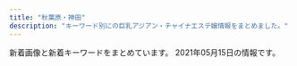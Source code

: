 ```yaml
---
title: "秋葉原・神田"
description: "キーワード別にの巨乳アジアン・チャイナエステ嬢情報をまとめました。"
---
```


新着画像と新着キーワードをまとめています。
2021年05月15日の情報です。

<DmmAffiliateIns />
<KeywordTable
  shops={
    [
    {
        "keywords": {
            "C": 7,
            "D": 22,
            "E": 7
        },
        "name": "\u6c34\u306e\u604b",
        "url": "https://mizuno-koi.com/",
        "station": "JR\u795e\u7530\u99c5\u5357\u53e3",
        "img_links": [
            "https://mizuno-koi.com/wp-content/themes/este/img/call.png",
            "https://mizuno-koi.com/wp-content/themes/este/img/top-img03.png",
            "https://mizuno-koi.com/wp-content/themes/este/img/4.jpg",
            "https://mizuno-koi.com/wp-content/themes/este/img/top-img01a.png",
            "https://mizuno-koi.com/wp-content/themes/este/img/top-img02e.png",
            "https://mizuno-koi.com/wp-content/uploads/2021/03/2111mizunoko.jpg",
            "https://mizuno-koi.com/wp-content/uploads/2019/12/121mizunoko.jpg",
            "https://mizuno-koi.com/wp-content/uploads/2019/06/WechatIMG506.jpeg",
            "https://mizuno-koi.com/wp-content/themes/este/img/1.jpg",
            "https://mizuno-koi.com/wp-content/uploads/2019/12/21mizunoko.jpg",
            "https://mizuno-koi.com/wp-content/uploads/2021/03/9876543mizunoko.jpg",
            "https://mizuno-koi.com/wp-content/themes/este/img/2.jpg",
            "https://mizuno-koi.com/wp-content/themes/este/img/tel_header.png",
            "https://mizuno-koi.com/wp-content/themes/este/img/tel_footer.png",
            "https://mizuno-koi.com/wp-content/uploads/2020/01/211mizunoko.jpg",
            "https://mizuno-koi.com/wp-content/uploads/2021/05/45678976mizunoko.jpg",
            "https://mizuno-koi.com/wp-content/uploads/2019/12/345678976mizunoko.jpg",
            "https://mizuno-koi.com/wp-content/themes/este/img/top-img01.png",
            "https://mizuno-koi.com/wp-content/uploads/2021/05/8761iyashinoizumi.jpg",
            "https://mizuno-koi.com/wp-content/themes/este/img/top-img04.png",
            "https://mizuno-koi.com/wp-content/themes/este/img/3.jpg",
            "https://mizuno-koi.com/wp-content/uploads/2019/04/4567mizunoko.jpg",
            "https://mizuno-koi.com/wp-content/themes/este/img/top-img01b.png",
            "https://mizuno-koi.com/wp-content/uploads/2021/03/32121mizunoko.jpg",
            "https://mizuno-koi.com/wp-content/uploads/2021/03/WechatIMG485.jpeg",
            "https://mizuno-koi.com/wp-content/uploads/2019/12/21897mizunoko.jpg"
        ]
    },
    {
        "station": "\u6d45\u8349\u6a4b\u99c5",
        "img_links": [
            "http://yume-massage.info/img/st5.jpg",
            "http://yume-massage.info/sp/img/s9.jpg",
            "http://yume-massage.info/img/sta10.jpg",
            "http://yume-massage.info/img/sta8.jpg",
            "http://yume-massage.info/img/st06.jpg",
            "http://yume-massage.info/sp/img/t-s.jpg",
            "http://yume-massage.info/sp/img/s4.jpg",
            "http://yume-massage.info/img/st8.jpg",
            "http://yume-massage.info/sp/img/botton.jpg",
            "http://yume-massage.info/sp/img/time.jpg",
            "http://yume-massage.info/img/s1.jpg",
            "http://yume-massage.info/img/head2.jpg",
            "http://yume-massage.info/sp/img/pc.jpg",
            "http://yume-massage.info/sp/img/cam.jpg",
            "http://yume-massage.info/img/sta7.jpg",
            "http://yume-massage.info/img/st1.jpg",
            "http://yume-massage.info/sp/img/tit.jpg",
            "http://yume-massage.info/img/st4.jpg",
            "http://yume-massage.info/sp/img/p-9.jpg",
            "http://yume-massage.info/sp/img/p-10.jpg",
            "http://yume-massage.info/sp/img/t-r.jpg",
            "http://yume-massage.info/sp/img/s1.jpg",
            "http://yume-massage.info/sp/img/s6.jpg",
            "http://yume-massage.info/sp/img/s7.jpg",
            "http://yume-massage.info/img/s8.jpg",
            "http://yume-massage.info/sp/img/kan.jpg",
            "http://yume-massage.info/img/st3.jpg",
            "http://yume-massage.info/sp/img/s8.jpg",
            "http://yume-massage.info/img/s4.jpg",
            "http://yume-massage.info/sp/img/info.jpg",
            "http://yume-massage.info/sp/img/t-t.jpg",
            "http://yume-massage.info/img/xmas.png",
            "http://yume-massage.info/img/st7.jpg",
            "http://yume-massage.info/sp/img/s10.jpg",
            "http://yume-massage.info/sp/img/t-o.jpg",
            "http://yume-massage.info/img/botton.jpg",
            "http://yume-massage.info/img/s10.jpg",
            "http://yume-massage.info/img/s9.jpg",
            "http://yume-massage.info/img/st10.jpg",
            "http://yume-massage.info/img/head.jpg",
            "http://yume-massage.info/sp/img/sys.jpg",
            "http://yume-massage.info/sp/img/add.jpg",
            "http://yume-massage.info/sp/img/t-a.jpg",
            "http://yume-massage.info/img/sta4.jpg",
            "http://yume-massage.info/img/sta9.jpg",
            "http://yume-massage.info/img/st6.jpg",
            "http://yume-massage.info/img/mo.png",
            "http://yume-massage.info/img/r9.jpg",
            "http://yume-massage.info/img/nos.jpg",
            "http://yume-massage.info/sp/img/add2.jpg",
            "http://yume-massage.info/sp/img/tel.jpg",
            "http://yume-massage.info/img/s6.jpg",
            "http://yume-massage.info/img/sta6.jpg",
            "http://yume-massage.info/img/st2.jpg",
            "http://yume-massage.info/img/kan.jpg",
            "http://yume-massage.info/img/sta1.jpg",
            "http://yume-massage.info/sp/img/pic.jpg",
            "http://yume-massage.info/img/st9.jpg",
            "http://yume-massage.info/img/s7.jpg",
            "http://yume-massage.info/sp/img/p-6.jpg"
        ],
        "keywords": {
            "E": 7,
            "84": 3,
            "C": 20,
            "D": 7,
            "86": 3,
            "88": 3,
            "85": 2,
            "87": 6
        },
        "name": "\u5922",
        "url": "http://yume-massage.info/"
    },
    {
        "station": "JR\u79cb\u8449\u539f\u99c5\u662d\u548c\u901a\u308a\u53e3",
        "url": "http://www.rave.masg.info/",
        "img_links": [
            "http://www.rave.masg.info/images/s3.jpg",
            "http://www.rave.masg.info/files/008.jpg",
            "http://www.rave.masg.info/files/018-03.jpg",
            "http://www.rave.masg.info/files/014-02.jpg",
            "http://www.rave.masg.info/files/009-02.jpg",
            "http://www.rave.masg.info/images/maga.jpg",
            "http://www.rave.masg.info/files/009.jpg",
            "http://www.rave.masg.info/images/shop/shop03.jpg",
            "http://www.rave.masg.info/files/003-03.jpg",
            "http://www.rave.masg.info/files/002-02.jpg",
            "http://www.rave.masg.info/files/008-02.jpg",
            "http://www.rave.masg.info/files/009-03.jpg",
            "http://www.rave.masg.info/files/018.jpg",
            "http://www.rave.masg.info/images/s5.jpg",
            "http://www.rave.masg.info/files/015-03.jpg",
            "http://www.rave.masg.info/files/018-02.jpg",
            "http://www.rave.masg.info/files/017.jpg",
            "http://www.rave.masg.info/files/005-03.jpg",
            "http://www.rave.masg.info/files/003.jpg",
            "http://www.rave.masg.info/files/015-02.jpg",
            "http://www.rave.masg.info/images/xian.png",
            "http://www.rave.masg.info/files/016-03.jpg",
            "http://www.rave.masg.info/files/006-03.jpg",
            "http://www.rave.masg.info/images/new3.png",
            "http://www.rave.masg.info/images/tel.png",
            "http://www.rave.masg.info/images/main_bottom.png",
            "http://www.rave.masg.info/files/002.jpg",
            "http://www.rave.masg.info/files/008-03.jpg",
            "http://www.rave.masg.info/files/005-02.jpg",
            "http://www.rave.masg.info/images/pick.png",
            "http://www.rave.masg.info/files/005.jpg",
            "http://www.rave.masg.info/images/infotiao1.jpg",
            "http://www.rave.masg.info/files/019-03.jpg",
            "http://www.rave.masg.info/files/016.jpg",
            "http://www.rave.masg.info/images/s1.jpg",
            "http://www.rave.masg.info/images/shop/shop04.jpg",
            "http://www.rave.masg.info/images/s2.jpg",
            "http://www.rave.masg.info/files/006.jpg",
            "http://www.rave.masg.info/files/016-02.jpg",
            "http://www.rave.masg.info/files/006-02.jpg",
            "http://www.rave.masg.info/files/003-02.jpg",
            "http://www.rave.masg.info/images/s4.jpg",
            "http://www.rave.masg.info/images/shop/shop02.jpg",
            "http://www.rave.masg.info/files/015.jpg",
            "http://www.rave.masg.info/images/new1.png",
            "http://www.rave.masg.info/files/017-02.jpg",
            "http://www.rave.masg.info/images/service.png",
            "http://www.rave.masg.info/files/014-03.jpg",
            "http://www.rave.masg.info/files/002-03.jpg",
            "http://www.rave.masg.info/images/zi_massage.png",
            "http://www.rave.masg.info/files/014.jpg",
            "http://www.rave.masg.info/images/main_top.png",
            "http://www.rave.masg.info/images/shop/shop01.jpg",
            "http://www.rave.masg.info/images/zi_staff.png",
            "http://www.rave.masg.info/files/019-02.jpg",
            "http://www.rave.masg.info/files/017-03.jpg",
            "http://www.rave.masg.info/files/019.jpg"
        ],
        "keywords": {
            "87": 8,
            "86": 1,
            "G": 1,
            "89": 1,
            "E": 1,
            "D": 7,
            "90": 1,
            "F": 3,
            "88": 1
        },
        "name": "RAVE \u30ec\u30a4\u30f4"
    },
    {
        "station": "JR\u795e\u7530\u99c5\u6771\u53e3",
        "keywords": {
            "84": 2,
            "89": 1,
            "C": 9,
            "86": 1,
            "88": 4,
            "87": 7,
            "85": 1
        },
        "name": "\u5143\u6c17\u30e2\u30ea\u30e2\u30ea",
        "img_links": [
            "http://genki-morix2.asia/img/st58.jpg",
            "http://genki-morix2.asia/img/st053.jpg",
            "http://genki-morix2.asia/img/st19.jpg",
            "http://genki-morix2.asia/img/sta58.jpg",
            "http://genki-morix2.asia/img/st24.jpg",
            "http://genki-morix2.asia/img/st55.jpg",
            "http://genki-morix2.asia/img/st30.jpg",
            "http://genki-morix2.asia/img/st16.jpg",
            "http://genki-morix2.asia/img/i.png",
            "http://genki-morix2.asia/img/st019.jpg",
            "http://genki-morix2.asia/img/botton.png",
            "http://genki-morix2.asia/img/sta47.jpg",
            "http://genki-morix2.asia/img/st53.jpg",
            "http://genki-morix2.asia/img/a.png",
            "http://genki-morix2.asia/img/st54.jpg",
            "http://genki-morix2.asia/img/st47.jpg",
            "http://genki-morix2.asia/img/sta54.jpg",
            "http://genki-morix2.asia/img/no-photo-newface.jpg",
            "http://genki-morix2.asia/img/st52.jpg",
            "http://genki-morix2.asia/img/Q.png"
        ],
        "url": "http://genki-morix2.asia/"
    },
    {
        "station": "JR\u795e\u7530\u99c5\u6771\u53e3",
        "name": "COCORO",
        "keywords": {
            "D": 3,
            "G": 1,
            "E": 4
        },
        "url": "http://k-cocoro.co/",
        "img_links": [
            "http://k-cocoro.co/images/003.jpg",
            "http://k-cocoro.co/images/right_bottom.png",
            "http://k-cocoro.co/images/grande.jpg",
            "http://k-cocoro.co/images/004.jpg",
            "http://k-cocoro.co/images/noimage.jpg",
            "http://k-cocoro.co/images/002.jpg",
            "http://k-cocoro.co/images/girl_01.png",
            "http://k-cocoro.co/images/news_top.jpg",
            "http://k-cocoro.co/images/pagetop.png",
            "http://k-cocoro.co/images/tite-staff.png",
            "http://k-cocoro.co/images/tite-magazine.png",
            "http://k-cocoro.co/images/gg2.jpg",
            "http://k-cocoro.co/images/momo.jpg",
            "http://k-cocoro.co/images/s2.jpg",
            "http://k-cocoro.co/images/remo.jpg",
            "http://k-cocoro.co/images/girl_03.png",
            "http://k-cocoro.co/images/ss.jpg",
            "http://k-cocoro.co/images/mail.png",
            "http://k-cocoro.co/images/girl_top.png",
            "http://k-cocoro.co/images/girlx_top.png",
            "http://k-cocoro.co/images/g2.jpg",
            "http://k-cocoro.co/images/yu.jpg",
            "http://k-cocoro.co/images/shishu_02.jpg",
            "http://k-cocoro.co/images/shishu_03.jpg",
            "http://k-cocoro.co/images/mya.jpg",
            "http://k-cocoro.co/images/shishu_01.jpg",
            "http://k-cocoro.co/images/001.jpg",
            "http://k-cocoro.co/images/nei_01.png",
            "http://k-cocoro.co/images/gg1.jpg",
            "http://k-cocoro.co/images/nei_03.png",
            "http://k-cocoro.co/images/right_top.png"
        ]
    },
    {
        "name": "Oualia\u30fb\u30af\u30aa\u30ea\u30a2",
        "url": "http://www.asakusabashi-est.xyz/",
        "keywords": {
            "84": 1
        },
        "img_links": [
            "http://www.asakusabashi-est.xyz/images/nav/lanmu-t-job.jpg",
            "http://www.asakusabashi-est.xyz/images/staff/4/2.jpg",
            "http://www.asakusabashi-est.xyz/images/staff/4/4.jpg",
            "http://www.asakusabashi-est.xyz/images/index-aridel_18.jpg",
            "http://www.asakusabashi-est.xyz/images/staff/akira.jpg",
            "http://www.asakusabashi-est.xyz/images/idnex-down/index-down-if_12.jpg",
            "http://www.asakusabashi-est.xyz/images/index-aridel_10.jpg",
            "http://www.asakusabashi-est.xyz/images/top/t2.jpg",
            "http://www.asakusabashi-est.xyz/images/index-aridel_07.jpg",
            "http://www.asakusabashi-est.xyz/images/top/t3.png",
            "http://www.asakusabashi-est.xyz/images/shop/zi3.png",
            "http://www.asakusabashi-est.xyz/images/shop/zi2.png",
            "http://www.asakusabashi-est.xyz/images/staff/2/moro/moro.jpg",
            "http://www.asakusabashi-est.xyz/images/idnex-down/index-down-if_05.jpg",
            "http://www.asakusabashi-est.xyz/images/idnex-down/index-down-if_03.jpg",
            "http://www.asakusabashi-est.xyz/images/nav/lanmu-t-st.jpg",
            "http://www.asakusabashi-est.xyz/images/index-aridel_24.jpg",
            "http://www.asakusabashi-est.xyz/images/index-aridel_20.jpg",
            "http://www.asakusabashi-est.xyz/images/idnex-down/index-down-if_07.jpg",
            "http://www.asakusabashi-est.xyz/images/shop/zi.png",
            "http://www.asakusabashi-est.xyz/images/staff/6.jpg",
            "http://www.asakusabashi-est.xyz/images/shop/zi4.png",
            "http://www.asakusabashi-est.xyz/images/index-aridel_02.jpg",
            "http://www.asakusabashi-est.xyz/images/nav/lanmu-t-sys.jpg",
            "http://www.asakusabashi-est.xyz/images/staff/4/3.jpg",
            "http://www.asakusabashi-est.xyz/images/top/t3.jpg",
            "http://www.asakusabashi-est.xyz/images/sys/lanmu-zi-s7.png"
        ],
        "station": "JR\u6d45\u8349\u6a4b\u99c5\u6771\u53e3"
    },
    {
        "url": "http://belire.este.work/",
        "keywords": {
            "98": 1,
            "\u30bb\u30af\u30b7\u30fc": 1,
            "D": 13,
            "86": 14,
            "C": 1,
            "83": 1,
            "G": 1
        },
        "img_links": [
            "http://belire.este.work/2/uploadimg/1610605742.jpg",
            "http://belire.este.work/2/uploadimg/1610605548.jpg",
            "http://belire.este.work/nav-003.png",
            "http://belire.este.work/2/uploadimg/1610605781.jpg",
            "http://belire.este.work/nav-005.png",
            "http://belire.este.work/tel.png",
            "http://belire.este.work/2/uploadimg/1610605503.jpg",
            "http://belire.este.work/nav-002.png",
            "http://belire.este.work/2/uploadimg/1610605808.jpg",
            "http://belire.este.work/2/uploadimg/1610605467.jpg",
            "http://belire.este.work/2/uploadimg/1617950122.jpg",
            "http://belire.este.work/2/uploadimg/1610605976.jpg",
            "http://belire.este.work/2/uploadimg/1610605327.jpg",
            "http://belire.este.work/2/uploadimg/1610605894.jpg",
            "http://belire.este.work/2/uploadimg/1610605644.jpg",
            "http://belire.este.work/nav-001.png",
            "http://belire.este.work/s.jpg",
            "http://belire.este.work/no.png",
            "http://belire.este.work/nav-004.png",
            "http://belire.este.work/2/uploadimg/1610605582.jpg",
            "http://belire.este.work/2/uploadimg/1610605615.jpg",
            "http://belire.este.work/2/uploadimg/1610605371.jpg",
            "http://belire.este.work/nav-006.png",
            "http://belire.este.work/2/uploadimg/1615208613.jpg",
            "http://belire.este.work/2/uploadimg/1615207989.jpeg"
        ],
        "name": "BELIRE \uff5e\u30d9\u30ea\u30fc\u30eb\uff5e",
        "station": "JR\u79cb\u8449\u539f\u99c5\u662d\u548c\u901a\u308a\u53e3"
    },
    {
        "keywords": {
            "\u5de8\u4e73": 4,
            "C": 33,
            "F": 28,
            "\u4e73": 4
        },
        "url": "https://kanda-on.work/",
        "name": "\u6e29",
        "station": "JR\u795e\u7530\u99c5\u897f\u53e3",
        "img_links": [
            "https://kanda-on.work/images/st/st_rara.jpg",
            "https://kanda-on.work/images/st/st_mika2.jpg",
            "https://kanda-on.work/images/st/st_rio.jpg",
            "https://kanda-on.work/images/st/st_kana.jpg",
            "https://kanda-on.work/images/st/st_lemon.jpg",
            "https://kanda-on.work/images/st/st_akira.jpg",
            "https://kanda-on.work/images/st/st_yuki.jpg",
            "https://kanda-on.work/images/st/st_natsuko.jpg",
            "https://kanda-on.work/images/st/st_mika.jpg",
            "https://kanda-on.work/images/st/st_ako.jpg",
            "https://kanda-on.work/images/st/st_ruka.jpg",
            "https://kanda-on.work/images/st/st_moe.jpg",
            "https://kanda-on.work/images/st/st_koko.jpg",
            "https://kanda-on.work/images/st/st_kaori.jpg",
            "https://kanda-on.work/images/top2.png",
            "https://kanda-on.work/images/st/st_arisa.jpg",
            "https://kanda-on.work/images/st/st_haruka.jpg",
            "https://kanda-on.work/images/top_campaign_bottom.jpg",
            "https://kanda-on.work/images/st/st_mina.jpg",
            "https://kanda-on.work/images/top.png",
            "https://kanda-on.work/images/st/st_yuri.jpg",
            "https://kanda-on.work/images/st/st_ruru.jpg",
            "https://kanda-on.work/images/st/st_miki.jpg",
            "https://kanda-on.work/images/st/st_yuzuki.jpg",
            "https://kanda-on.work/images/st/st_rara2.jpg",
            "https://kanda-on.work/images/top_campaign.jpg",
            "https://kanda-on.work/images/st/st_kiki.jpg",
            "https://kanda-on.work/images/st/st_yuumi.jpg"
        ]
    },
    {
        "name": "\u30e9\u30d6\u30ac\u30fc\u30c7\u30f3",
        "img_links": [
            "http://www.lovegarden-s.info/img/return.png",
            "http://www.lovegarden-s.info/img/info.png",
            "http://www.lovegarden-s.info/photo/home/4831576458331.jpg",
            "http://www.lovegarden-s.info/photo/202002/1580969705245014003.jpeg",
            "http://www.lovegarden-s.info/photo/201602/1455104915985663806.jpg",
            "http://www.lovegarden-s.info/img/re2.png",
            "http://www.lovegarden-s.info/photo/201303/13635212582036100355.jpg",
            "http://www.lovegarden-s.info/photo/home/8901454735680.jpg",
            "http://www.lovegarden-s.info/img/img2.png",
            "http://www.lovegarden-s.info/photo/home/9871580969716.jpg",
            "http://www.lovegarden-s.info/img/link.png",
            "http://www.lovegarden-s.info/photo/202001/15796781601253232552.jpg",
            "http://www.lovegarden-s.info/photo/201912/15764583101976861511.jpg",
            "http://www.lovegarden-s.info/photo/201602/14547356612012610027.jpg",
            "http://www.lovegarden-s.info/photo/home/8651455104921.jpg",
            "http://www.lovegarden-s.info/img/top.png",
            "http://www.lovegarden-s.info/img/staff.png",
            "http://www.lovegarden-s.info/photo/home/4141363521266.jpg",
            "http://www.lovegarden-s.info/img/img1.png",
            "http://www.lovegarden-s.info/photo/home/4781579678186.jpg",
            "http://www.lovegarden-s.info/photo/201504/1430403080602083079.jpg",
            "http://www.lovegarden-s.info/photo/home/9601430403087.jpg",
            "http://www.lovegarden-s.info/img/pic_info.png"
        ],
        "url": "http://www.lovegarden-s.info/",
        "keywords": {
            "85": 2,
            "D": 12,
            "88": 2,
            "86": 4,
            "87": 6
        },
        "station": "JR\u79cb\u8449\u539f\u99c5\u662d\u548c\u901a\u308a\u53e3"
    },
    {
        "station": "\u795e\u7530\u99c5\u897f\u53e3",
        "url": "http://esute-kanda.tokyo/",
        "img_links": [
            "http://esute-kanda.tokyo/images/st/st_ayaka.jpg",
            "http://esute-kanda.tokyo/images/st/st_jennie2.jpg",
            "http://esute-kanda.tokyo/images/st/st_ran.jpg",
            "http://esute-kanda.tokyo/images/st/st_mao.jpg",
            "http://esute-kanda.tokyo/images/top2.png",
            "http://esute-kanda.tokyo/images/st/st_riri.jpg",
            "http://esute-kanda.tokyo/images/st/st_nono.jpg",
            "http://esute-kanda.tokyo/images/st/st_jennie.jpg",
            "http://esute-kanda.tokyo/images/st/st_kokona.jpg",
            "http://esute-kanda.tokyo/images/st/st_mitsu.jpg",
            "http://esute-kanda.tokyo/images/st/st_rui2.jpg",
            "http://esute-kanda.tokyo/images/access/ac_photo.jpg",
            "http://esute-kanda.tokyo/images/st/st_sara.jpg",
            "http://esute-kanda.tokyo/images/top.png",
            "http://esute-kanda.tokyo/images/st/st_neko.jpg",
            "http://esute-kanda.tokyo/images/st/st_moka.jpg",
            "http://esute-kanda.tokyo/images/st/st_yuki.jpg",
            "http://esute-kanda.tokyo/images/st/st_yuuka.jpg",
            "http://esute-kanda.tokyo/images/st/st_yuyu.jpg",
            "http://esute-kanda.tokyo/images/st/st_suzu.jpg",
            "http://esute-kanda.tokyo/images/st/st_ryo.jpg",
            "http://esute-kanda.tokyo/images/st/st_mariko.jpg",
            "http://esute-kanda.tokyo/images/st/st_kanon.jpg",
            "http://esute-kanda.tokyo/images/st/st_nanami.jpg",
            "http://esute-kanda.tokyo/images/st/st_riko.jpg"
        ],
        "name": "\u8336\u8336",
        "keywords": {
            "G": 3,
            "\u5de8\u4e73": 1,
            "\u7206\u4e73": 3,
            "\u80f8": 2,
            "C": 18,
            "D": 9,
            "E": 3,
            "F": 12,
            "\u4e73": 4
        }
    },
    {
        "url": "https://yumegokochi1.com/",
        "station": "JR\u79cb\u8449\u539f\u99c5\u662d\u548c\u901a\u308a\u53e3",
        "keywords": {},
        "img_links": [
            "https://yumegokochi1.com/_src/49451706/img20200921221149975618.png",
            "https://yumegokochi1.com/_src/49451725/img20200920211111185467.png",
            "https://yumegokochi1.com/_src/49451710/gettyimages-1124713982.jpg",
            "https://yumegokochi1.com/_src/49451762/9dfc3519-db15-4421-9d5a-72bca41cf758.jpg",
            "https://yumegokochi1.com/_src/49451751/s__37707790.jpg",
            "https://yumegokochi1.com/_src/49451708/img20200921221149975618.png",
            "https://yumegokochi1.com/_src/55217507/214f3b06-7a93-4435-b67c-653f20247784.jpg",
            "https://yumegokochi1.com/_src/55217503/426fd58b-9de8-45c4-a8e1-43f1d9723af9.jpg",
            "https://yumegokochi1.com/_src/55217511/0c95e25e-714f-4694-8eef-4c2b56b7b26d.jpg",
            "https://yumegokochi1.com/_src/49451739/s__37322773.jpg",
            "https://yumegokochi1.com/_src/49801147/1.jpg",
            "https://yumegokochi1.com/_src/49451714/img20200920211111185467.png",
            "https://yumegokochi1.com/_src/49451804/9dfc3519-db15-4421-9d5a-72bca41cf758.jpg",
            "https://yumegokochi1.com/_src/49451712/gettyimages-1124713982.jpg",
            "https://yumegokochi1.com/_src/49451694/img20200920141422782540.png",
            "https://yumegokochi1.com/_src/49451704/img20200921221149975618.png",
            "https://yumegokochi1.com/_src/49451698/img20200920211111185467.png",
            "https://yumegokochi1.com/_src/53271233/hinamatsuri.png",
            "https://yumegokochi1.com/_src/55217501/6990384c-3515-4833-8cda-d2f79c2cc75a.jpg",
            "https://yumegokochi1.com/_src/49451690/tel.png",
            "https://yumegokochi1.com/_src/55217509/1195bb54-42ae-4ce1-a948-abcf52be2a7c.jpg",
            "https://yumegokochi1.com/_src/49800727/1.jpg",
            "https://yumegokochi1.com/_src/55217505/2c753258-4b4a-4436-bb01-dddebc1a6933.jpg"
        ],
        "name": "\u30d1\u30f3\u30c0\u30de\u30c3\u30b5\u30fc\u30b8"
    },
    {
        "name": "\u767e\u5408",
        "img_links": [
            "http://yuri.es-relax.info/images/info5.jpg",
            "http://yuri.es-relax.info/images/bg_header.jpg",
            "http://yuri.es-relax.info/images/yuyu1.jpg",
            "http://yuri.es-relax.info/images/nao1.jpg",
            "http://yuri.es-relax.info/images/info3.png",
            "http://yuri.es-relax.info/gals/yuki1.jpg",
            "http://yuri.es-relax.info/gals/riri1.jpg",
            "http://yuri.es-relax.info/images/sayuri1.jpg",
            "http://yuri.es-relax.info/images/hana1.jpg",
            "http://yuri.es-relax.info/images/nana1.jpg",
            "http://yuri.es-relax.info/gals/mimi1.jpg"
        ],
        "url": "http://yuri.es-relax.info/",
        "keywords": {
            "88": 2,
            "D": 12,
            "86": 14
        },
        "station": "JR\u795e\u7530\u99c5\u6771\u53e3"
    },
    {
        "keywords": {
            "91": 3,
            "C": 20,
            "87": 6,
            "H": 1,
            "D": 10,
            "88": 4,
            "F": 2,
            "85": 5,
            "E": 4,
            "86": 4
        },
        "station": "JR\u795e\u7530\u99c5\u897f\u53e3",
        "img_links": [
            "http://genkidou.work/sp/img/sch.jpg",
            "http://genkidou.work/img/fla-2.jpg",
            "http://genkidou.work/sp/img/st11.jpg",
            "http://genkidou.work/img/acc1.jpg",
            "http://genkidou.work/img/s1.jpg",
            "http://genkidou.work/sp/img/botton.jpg",
            "http://genkidou.work/sp/img/pic.jpg",
            "http://genkidou.work/sp/img/cam.jpg",
            "http://genkidou.work/sp/img/st2.jpg",
            "http://genkidou.work/img/fla-1.jpg",
            "http://genkidou.work/img/st22.jpg",
            "http://genkidou.work/img/acc6.jpg",
            "http://genkidou.work/sp/img/tit.jpg",
            "http://genkidou.work/sp/img/acc3.jpg",
            "http://genkidou.work/img/sta16.jpg",
            "http://genkidou.work/sp/img/acc5.jpg",
            "http://genkidou.work/sp/img/st25.jpg",
            "http://genkidou.work/sp/img/st6.jpg",
            "http://genkidou.work/img/mo.png",
            "http://genkidou.work/img/st011.jpg",
            "http://genkidou.work/img/fla-3.jpg",
            "http://genkidou.work/img/acc5.jpg",
            "http://genkidou.work/img/koko_468x60.png",
            "http://genkidou.work/sp/img/acc2.jpg",
            "http://genkidou.work/sp/img/st20.jpg",
            "http://genkidou.work/img/st0011.jpg",
            "http://genkidou.work/sp/img/t-r.jpg",
            "http://genkidou.work/img/sta22.jpg",
            "http://genkidou.work/sp/img/st16.jpg",
            "http://genkidou.work/img/sta10.jpg",
            "http://genkidou.work/img/sta11.jpg",
            "http://genkidou.work/sp/img/time.jpg",
            "http://genkidou.work/img/acc4.jpg",
            "http://genkidou.work/sp/img/st10.jpg",
            "http://genkidou.work/sp/img/acc4.jpg",
            "http://genkidou.work/sp/img/koko_234x60.png",
            "http://genkidou.work/sp/img/p25.jpg",
            "http://genkidou.work/img/st6.jpg",
            "http://genkidou.work/img/body2.jpg",
            "http://genkidou.work/sp/img/t-s.jpg",
            "http://genkidou.work/sp/img/acc6.jpg",
            "http://genkidou.work/sp/img/p20.jpg",
            "http://genkidou.work/img/st16.jpg",
            "http://genkidou.work/sp/img/info.jpg",
            "http://genkidou.work/img/st23.jpg",
            "http://genkidou.work/img/acc3.jpg",
            "http://genkidou.work/img/botton.jpg",
            "http://genkidou.work/sp/img/acc1.jpg",
            "http://genkidou.work/sp/img/add.jpg",
            "http://genkidou.work/sp/img/st23.jpg",
            "http://genkidou.work/img/s4.jpg",
            "http://genkidou.work/img/head.jpg",
            "http://genkidou.work/sp/img/tel.jpg",
            "http://genkidou.work/img/st20.jpg",
            "http://genkidou.work/img/s2.jpg",
            "http://genkidou.work/img/st2.jpg",
            "http://genkidou.work/sp/img/t-a.jpg",
            "http://genkidou.work/sp/img/t-t.jpg",
            "http://genkidou.work/sp/img/sys.jpg",
            "http://genkidou.work/img/sta6.jpg",
            "http://genkidou.work/img/acc2.jpg",
            "http://genkidou.work/img/sta2.jpg",
            "http://genkidou.work/img/sta20.jpg",
            "http://genkidou.work/img/fla.jpg",
            "http://genkidou.work/sp/img/st22.jpg",
            "http://genkidou.work/img/sta23.jpg",
            "http://genkidou.work/sp/img/t-o.jpg",
            "http://genkidou.work/img/s5.jpg",
            "http://genkidou.work/img/sta25.jpg",
            "http://genkidou.work/sp/img/p10.jpg",
            "http://genkidou.work/img/st010.jpg",
            "http://genkidou.work/sp/img/pc.jpg",
            "http://genkidou.work/img/st25.jpg"
        ],
        "url": "http://genkidou.work/",
        "name": "\u5143\u6c17\u5802\uff5e\u3052\u3093\u304d\u3069\u3046\uff5e"
    },
    {
        "name": "\u7652\u611b",
        "keywords": {
            "89": 1,
            "87": 3,
            "85": 24,
            "84": 6,
            "F": 1,
            "86": 5,
            "C": 29,
            "E": 3,
            "D": 26
        },
        "station": "JR\u79cb\u8449\u539f\u99c5\u662d\u548c\u901a\u308a\u53e3",
        "img_links": [
            "http://yu-ai.work/img/st16.jpg",
            "http://yu-ai.work/img/men-es-ran.jpg",
            "http://yu-ai.work/img/sc14.jpg",
            "http://yu-ai.work/img/st020.jpg",
            "http://yu-ai.work/sp/img/sta18.jpg",
            "http://yu-ai.work/img/sta17.jpg",
            "http://yu-ai.work/img/st18.jpg",
            "http://yu-ai.work/img/sc9.jpg",
            "http://yu-ai.work/sp/img/sta23.jpg",
            "http://yu-ai.work/sp/img/sta10.jpg",
            "http://yu-ai.work/img/sc10.jpg",
            "http://yu-ai.work/sp/img/acc1.jpg",
            "http://yu-ai.work/sp/img/sta17.jpg",
            "http://yu-ai.work/img/sta12.jpg",
            "http://yu-ai.work/sp/img/botton.jpg",
            "http://yu-ai.work/img/st23.jpg",
            "http://yu-ai.work/sp/img/tel.jpg",
            "http://yu-ai.work/img/st13.jpg",
            "http://yu-ai.work/sp/img/t-r.jpg",
            "http://yu-ai.work/img/st0018.jpg",
            "http://yu-ai.work/img/st10.jpg",
            "http://yu-ai.work/img/st0022.jpg",
            "http://yu-ai.work/img/acc2.jpg",
            "http://yu-ai.work/img/sc12.jpg",
            "http://yu-ai.work/img/st014.jpg",
            "http://yu-ai.work/img/sta22.jpg",
            "http://yu-ai.work/img/sta18.jpg",
            "http://yu-ai.work/sp/img/p20.jpg",
            "http://yu-ai.work/img/acc1.jpg",
            "http://yu-ai.work/img/sta20.jpg",
            "http://yu-ai.work/img/st015.jpg",
            "http://yu-ai.work/sp/img/info.jpg",
            "http://yu-ai.work/img/sta23.jpg",
            "http://yu-ai.work/img/sta14.jpg",
            "http://yu-ai.work/img/nos.jpg",
            "http://yu-ai.work/sp/img/p18.jpg",
            "http://yu-ai.work/img/sc22.jpg",
            "http://yu-ai.work/img/sta13.jpg",
            "http://yu-ai.work/img/sc20.jpg",
            "http://yu-ai.work/sp/img/sta14.jpg",
            "http://yu-ai.work/sp/img/t-s.jpg",
            "http://yu-ai.work/img/st19.jpg",
            "http://yu-ai.work/sp/img/t-t.jpg",
            "http://yu-ai.work/img/st012.jpg",
            "http://yu-ai.work/img/sc15.jpg",
            "http://yu-ai.work/sp/img/sta16.jpg",
            "http://yu-ai.work/sp/img/t-a.jpg",
            "http://yu-ai.work/img/st0012.jpg",
            "http://yu-ai.work/img/head.jpg",
            "http://yu-ai.work/img/st22.jpg",
            "http://yu-ai.work/sp/img/sta20.jpg",
            "http://yu-ai.work/sp/img/time.jpg",
            "http://yu-ai.work/img/st019.jpg",
            "http://yu-ai.work/img/st20.jpg",
            "http://yu-ai.work/img/st018.jpg",
            "http://yu-ai.work/img/sc16.jpg",
            "http://yu-ai.work/img/st9.jpg",
            "http://yu-ai.work/img/st15.jpg",
            "http://yu-ai.work/img/st14.jpg",
            "http://yu-ai.work/img/st013.jpg",
            "http://yu-ai.work/sp/img/acc2.jpg",
            "http://yu-ai.work/sp/img/sta15.jpg",
            "http://yu-ai.work/img/sc17.jpg",
            "http://yu-ai.work/img/botton.jpg",
            "http://yu-ai.work/sp/img/sta12.jpg",
            "http://yu-ai.work/img/sc13.jpg",
            "http://yu-ai.work/img/sc18.jpg",
            "http://yu-ai.work/sp/img/add.jpg",
            "http://yu-ai.work/img/st010.jpg",
            "http://yu-ai.work/sp/img/p22.jpg",
            "http://yu-ai.work/sp/img/cam.jpg",
            "http://yu-ai.work/sp/img/pic.jpg",
            "http://yu-ai.work/img/st00022.jpg",
            "http://yu-ai.work/img/sta15.jpg",
            "http://yu-ai.work/sp/img/t-o.jpg",
            "http://yu-ai.work/sp/img/sta9.jpg",
            "http://yu-ai.work/img/st022.jpg",
            "http://yu-ai.work/img/st009.jpg",
            "http://yu-ai.work/sp/img/sys.jpg",
            "http://yu-ai.work/img/acc3.jpg",
            "http://yu-ai.work/sp/img/tit.jpg",
            "http://yu-ai.work/sp/img/sta13.jpg",
            "http://yu-ai.work/sp/img/sta22.jpg",
            "http://yu-ai.work/sp/img/acc3.jpg",
            "http://yu-ai.work/img/st17.jpg",
            "http://yu-ai.work/sp/img/p23.jpg",
            "http://yu-ai.work/img/sc19.jpg",
            "http://yu-ai.work/img/sta9.jpg",
            "http://yu-ai.work/sp/img/sta19.jpg",
            "http://yu-ai.work/img/fla.jpg",
            "http://yu-ai.work/sp/img/pc.jpg",
            "http://yu-ai.work/img/sta10.jpg",
            "http://yu-ai.work/img/sc23.jpg",
            "http://yu-ai.work/img/st0013.jpg",
            "http://yu-ai.work/img/st12.jpg",
            "http://yu-ai.work/img/sta16.jpg",
            "http://yu-ai.work/img/sta19.jpg",
            "http://yu-ai.work/img/st09.jpg"
        ],
        "url": "http://yu-ai.work/"
    },
    {
        "station": "JR\u79cb\u8449\u539f\u99c5\u662d\u548c\u901a\u308a\u53e3",
        "url": "http://gakuen.jpest.net/",
        "keywords": {
            "88": 1,
            "F": 1,
            "85": 2,
            "E": 1,
            "C": 2,
            "89": 2
        },
        "img_links": [
            "http://gakuen.jpest.net/images/c1.jpg",
            "http://gakuenadmin.jpest.net/uploads/2021/05/2021051012500188-e1620651010964.jpeg",
            "http://gakuenadmin.jpest.net/uploads/2021/01/2021013104085726.jpg",
            "http://gakuenadmin.jpest.net/uploads/2021/02/2021021405363587.jpeg",
            "http://gakuenadmin.jpest.net/uploads/2021/03/2021031909080778-e1616144896573.jpeg",
            "http://gakuenadmin.jpest.net/uploads/2020/11/g4.jpg",
            "http://gakuenadmin.jpest.net/uploads/2020/11/202011170741460-e1613281451949.jpg",
            "http://gakuen.jpest.net/images/c4.jpg",
            "http://gakuen.jpest.net/images/c2.jpg",
            "http://gakuenadmin.jpest.net/uploads/2020/11/2020111905172382.jpeg",
            "http://gakuenadmin.jpest.net/uploads/2021/04/2021042704442715-e1619498692111.jpeg",
            "http://gakuenadmin.jpest.net/uploads/2020/11/2020111905143846-e1619439547290.jpeg",
            "http://gakuen.jpest.net/images/c7.jpg",
            "http://gakuen.jpest.net/images/c5.jpg",
            "http://gakuen.jpest.net/images/c3.jpg",
            "http://gakuen.jpest.net/images/tel.png",
            "http://gakuenadmin.jpest.net/uploads/2021/03/2021032214491843-e1616424582330.jpeg",
            "http://gakuenadmin.jpest.net/uploads/2021/03/2021032109395478-e1616319941987.jpeg",
            "http://gakuenadmin.jpest.net/uploads/2021/03/2021033114505441-e1617202263341.jpeg",
            "http://gakuen.jpest.net/images/c9.jpg",
            "http://gakuenadmin.jpest.net/uploads/2021/01/2021013104094765.jpg",
            "http://gakuenadmin.jpest.net/uploads/2021/05/2021051012493374-e1620650985115.jpeg",
            "http://gakuenadmin.jpest.net/uploads/2021/05/2021051012490765-e1620650958463.jpeg",
            "http://gakuenadmin.jpest.net/uploads/2021/04/2021042704423988.jpeg",
            "http://gakuenadmin.jpest.net/uploads/2021/03/2021033114512260-e1617202292946.jpeg",
            "http://gakuenadmin.jpest.net/uploads/2021/04/2021042704474970.jpeg",
            "http://gakuen.jpest.net/images/c6.jpg",
            "http://gakuen.jpest.net/images/c8.jpg",
            "http://gakuen.jpest.net/images/c10.jpg",
            "http://gakuenadmin.jpest.net/uploads/2020/11/2020111707403491.jpg"
        ],
        "name": "\u5c11\u5973\u5b66\u5712"
    },
    {
        "name": "\u7652\u3057\u7a7a\u9593",
        "url": "http://iyashikukan.iyasi.me/",
        "img_links": [
            "http://iyashikukan.iyasi.me/images/info.png",
            "http://iyashikukan.iyasi.me/images/staff_06.jpg",
            "http://iyashikukan.iyasi.me/images/staff_03.jpg",
            "http://iyashikukan.iyasi.me/images/wenzi-staff.png",
            "http://iyashikukan.iyasi.me/images/staff_01.jpg",
            "http://iyashikukan.iyasi.me/layer/images/top/top_02.jpg",
            "http://iyashikukan.iyasi.me/images/s_info.png",
            "http://iyashikukan.iyasi.me/images/ser4.jpg",
            "http://iyashikukan.iyasi.me/images/ser2.jpg",
            "http://iyashikukan.iyasi.me/images/staff_04.jpg",
            "http://iyashikukan.iyasi.me/layer/images/top/top_04.jpg",
            "http://iyashikukan.iyasi.me/images/s_service.png",
            "http://iyashikukan.iyasi.me/layer/images/top/top_06.jpg",
            "http://iyashikukan.iyasi.me/layer/images/top/top_08.png",
            "http://iyashikukan.iyasi.me/images/top2.jpg",
            "http://iyashikukan.iyasi.me/images/staff_bj1.png",
            "http://iyashikukan.iyasi.me/images/top1.jpg",
            "http://iyashikukan.iyasi.me/layer/images/top/top_03.jpg",
            "http://iyashikukan.iyasi.me/images/ser3.jpg",
            "http://iyashikukan.iyasi.me/images/1.jpg",
            "http://iyashikukan.iyasi.me/images/staff_bj4.png",
            "http://iyashikukan.iyasi.me/layer/images/top/top_05.jpg",
            "http://iyashikukan.iyasi.me/layer/images/top.jpg",
            "http://iyashikukan.iyasi.me/layer/images/top/top_01.jpg",
            "http://iyashikukan.iyasi.me/images/ser1.jpg",
            "http://iyashikukan.iyasi.me/images/staff_02.jpg"
        ],
        "station": "JR\u795e\u7530\u99c5\u6771\u53e3",
        "keywords": {
            "86": 3,
            "85": 3,
            "83": 3,
            "84": 3
        }
    },
    {
        "station": "JR\u795e\u7530\u99c5\u5317\u53e3",
        "url": "http://junpu.jpest.net/",
        "keywords": {
            "C": 3,
            "D": 2,
            "88": 2,
            "87": 2,
            "89": 1,
            "90": 1
        },
        "img_links": [
            "http://junpuadmin.jpest.net/uploads/2021/03/5.jpeg",
            "http://junpuadmin.jpest.net/uploads/2021/03/7.jpeg",
            "http://junpuadmin.jpest.net/uploads/2021/03/9D21D2BE-93E6-4BA6-A5ED-CE87FADAEED5-e1617202846703.jpeg",
            "http://junpuadmin.jpest.net/uploads/2021/05/7E5BBF8A-03C2-400D-ADFB-CD31D0419175-e1620651829966.jpeg",
            "http://junpuadmin.jpest.net/uploads/2021/04/FF662B56-20CE-482B-9517-98A6DB2CC26A-e1619497814830.jpeg",
            "http://junpu.jpest.net/images/r4.jpg",
            "http://junpu.jpest.net/images/head.jpg",
            "http://junpuadmin.jpest.net/uploads/2021/03/4.jpeg",
            "http://junpuadmin.jpest.net/uploads/2021/03/641F6A7D-7990-40AA-AE7C-380F7849AD7D-e1617202823729.jpeg",
            "http://junpuadmin.jpest.net/uploads/2021/05/523D3BC3-8159-4983-A1AB-E39505943B34-e1620651804304.jpeg",
            "http://junpuadmin.jpest.net/uploads/2021/03/3-1.jpeg",
            "http://junpu.jpest.net/images/footer.jpg",
            "http://junpuadmin.jpest.net/uploads/2021/03/6.jpeg",
            "http://junpu.jpest.net/images/b1.jpg",
            "http://junpu.jpest.net/images/sys.png",
            "http://junpuadmin.jpest.net/uploads/2021/05/CA1470F1-778B-4224-B6DC-D7AEF7F2CD8C-e1620652051444.jpeg",
            "http://junpu.jpest.net/images/telhead.jpg",
            "http://junpuadmin.jpest.net/uploads/2021/03/2.jpeg",
            "http://junpu.jpest.net/images/tiao.jpg",
            "http://junpuadmin.jpest.net/uploads/2021/03/1.jpeg",
            "http://junpu.jpest.net/images/tt.jpg",
            "http://junpu.jpest.net/images/telb1.jpg",
            "http://junpuadmin.jpest.net/uploads/2021/04/553AF37D-7AB5-42D8-81C8-0BFF8A42C3A0-e1619497784482.jpeg",
            "http://junpuadmin.jpest.net/uploads/2021/04/5958DE27-066A-4782-B520-C093141DC898.jpeg"
        ],
        "name": "\u795e\u7530\u5b66\u5712"
    },
    {
        "img_links": [
            "http://refresh-salon.tokyo/images/st/st_risa.jpg",
            "http://refresh-salon.tokyo/images/st/st_mariko.jpg",
            "http://refresh-salon.tokyo/images/st/st_yuuna.jpg",
            "http://refresh-salon.tokyo/images/st/st_mei.jpg",
            "http://refresh-salon.tokyo/images/st/st_anna.jpg",
            "http://refresh-salon.tokyo/images/st/st_miya.jpg",
            "http://refresh-salon.tokyo/images/st/st_koko.jpg",
            "http://refresh-salon.tokyo/images/st/st_junko.jpg",
            "http://refresh-salon.tokyo/images/st/st_rin.jpg",
            "http://refresh-salon.tokyo/images/st/st_miko.jpg",
            "http://refresh-salon.tokyo/images/st/st_momo.jpg",
            "http://refresh-salon.tokyo/images/st/st_aiko.jpg",
            "http://refresh-salon.tokyo/images/topimage/main2.jpg",
            "http://refresh-salon.tokyo/images/st/st_nana.jpg",
            "http://refresh-salon.tokyo/images/st/st_saya.jpg"
        ],
        "station": "JR\u795e\u7530\u99c5\u897f\u53e3",
        "url": "http://refresh-salon.tokyo/",
        "name": "\u3082\u307f\u697d",
        "keywords": {
            "D": 18,
            "G": 4,
            "E": 5,
            "F": 4,
            "\u4e73": 4,
            "C": 41,
            "\u80f8": 3,
            "\u5de8\u4e73": 2
        }
    },
    {
        "name": "\u604b\u306e\u82b1",
        "station": "JR\u795e\u7530\u99c5\u6771\u53e3",
        "img_links": [
            "http://kaede.tyo.cm/photos/sites/15/2018/07/2018070602462928.jpg",
            "http://kaede.tyo.cm/photos/sites/15/2017/05/10.jpg",
            "http://kaede.tyo.cm/images/room4.jpg",
            "http://kaede.tyo.cm/photos/sites/15/2019/07/2019072218445895.jpg",
            "http://kaede.tyo.cm/photos/sites/15/2019/08/201908021145272.jpg",
            "http://kaede.tyo.cm/photos/sites/15/2020/03/2020031613344696.jpg",
            "http://kaede.tyo.cm/photos/sites/15/2019/11/2019110102312566.jpg",
            "http://kaede.tyo.cm/images/room1.jpg",
            "http://kaede.tyo.cm/images/room2.jpg",
            "http://kaede.tyo.cm/images/s1.png",
            "http://kaede.tyo.cm/images/top.png",
            "http://kaede.tyo.cm/photos/sites/15/2017/03/298510852981895493.jpg",
            "http://kaede.tyo.cm/photos/sites/15/2017/05/05.jpg",
            "http://kaede.tyo.cm/photos/sites/15/2019/01/2019012110352218.jpg",
            "http://kaede.tyo.cm/images/mobile.png",
            "http://kaede.tyo.cm/photos/sites/15/2018/09/2018090301232862.jpg",
            "http://kaede.tyo.cm/photos/sites/15/2017/12/2017121802123582.jpg",
            "http://kaede.tyo.cm/photos/sites/15/2018/09/2018092310253191.jpg",
            "http://kaede.tyo.cm/photos/sites/15/2020/08/2020081913203996.jpg",
            "http://kaede.tyo.cm/photos/sites/15/2017/04/st4.jpg",
            "http://kaede.tyo.cm/photos/sites/15/2019/05/2019051510502494.jpg",
            "http://kaede.tyo.cm/photos/sites/15/2018/07/201807050359241.jpg",
            "http://kaede.tyo.cm/photos/sites/15/2018/03/2018031401333199.jpg",
            "http://kaede.tyo.cm/photos/sites/15/2018/04/2018042103445537.jpg",
            "http://kaede.tyo.cm/photos/sites/15/2017/11/2017112902394723.jpg",
            "http://kaede.tyo.cm/images/s_pick.png",
            "http://kaede.tyo.cm/photos/sites/15/2019/09/2019092410360674.jpg",
            "http://kaede.tyo.cm/photos/sites/15/2018/07/2018071202180120.jpg",
            "http://kaede.tyo.cm/photos/sites/15/2017/05/1.jpg",
            "http://kaede.tyo.cm/photos/sites/15/2018/12/2018122510575438.jpg",
            "http://kaede.tyo.cm/photos/sites/15/2019/11/2019110102312976.jpg",
            "http://kaede.tyo.cm/photos/sites/15/2019/07/2019072310543855.jpg",
            "http://kaede.tyo.cm/images/s_staff.jpg",
            "http://kaede.tyo.cm/images/s3.png",
            "http://kaede.tyo.cm/photos/sites/15/2018/10/2018101210462259.jpg",
            "http://kaede.tyo.cm/images/s_news.png",
            "http://kaede.tyo.cm/photos/sites/15/2018/01/2018013009203349.jpg",
            "http://kaede.tyo.cm/photos/sites/15/2019/08/201908031036100.jpg",
            "http://kaede.tyo.cm/images/n1.jpg",
            "http://kaede.tyo.cm/photos/sites/15/2017/04/03.jpg",
            "http://kaede.tyo.cm/photos/sites/15/2018/06/2018060802410544.jpg",
            "http://kaede.tyo.cm/photos/sites/15/2018/03/2018032208244424.jpg",
            "http://kaede.tyo.cm/photos/sites/15/2017/07/\u5fae\u4fe1\u56fe\u7247_20170731133036.jpg",
            "http://kaede.tyo.cm/photos/sites/15/2017/04/8.jpg",
            "http://kaede.tyo.cm/photos/sites/15/2018/12/2018122510562151.jpg",
            "http://kaede.tyo.cm/images/n3.png",
            "http://kaede.tyo.cm/photos/sites/15/2018/12/2018122110282270.jpg",
            "http://kaede.tyo.cm/photos/sites/15/2018/12/2018122811325315.jpg",
            "http://kaede.tyo.cm/photos/sites/15/2018/05/2018052602053211.jpg",
            "http://kaede.tyo.cm/images/room3.jpg"
        ],
        "keywords": {
            "85": 5,
            "84": 2,
            "90": 1,
            "F": 1,
            "88": 2,
            "D": 21,
            "C": 2,
            "E": 5,
            "86": 13,
            "\u4e73": 1,
            "87": 6
        },
        "url": "http://kaede.tyo.cm/"
    },
    {
        "url": "http://chou-massage.work/",
        "keywords": {
            "86": 10,
            "87": 4,
            "D": 12,
            "F": 2,
            "85": 2,
            "C": 30,
            "E": 10,
            "88": 8
        },
        "station": "JR\u795e\u7530\u99c5\u897f\u53e3",
        "img_links": [
            "http://chou-massage.work/img/mo.png",
            "http://chou-massage.work/img/nos.jpg",
            "http://chou-massage.work/sp/img/nos.jpg",
            "http://chou-massage.work/img/st3.jpg",
            "http://chou-massage.work/sp/img/sta1.jpg",
            "http://chou-massage.work/img/st16.jpg",
            "http://chou-massage.work/sp/img/st14.jpg",
            "http://chou-massage.work/img/sta14.jpg",
            "http://chou-massage.work/sp/img/st15.jpg",
            "http://chou-massage.work/sp/img/fla-2.jpg",
            "http://chou-massage.work/sp/img/acc.jpg",
            "http://chou-massage.work/sp/img/sta14.jpg",
            "http://chou-massage.work/img/sta15.jpg",
            "http://chou-massage.work/img/sta4.jpg",
            "http://chou-massage.work/sp/img/mo.png",
            "http://chou-massage.work/sp/img/botton.jpg",
            "http://chou-massage.work/sp/img/st1.jpg",
            "http://chou-massage.work/sp/img/fla-1.jpg",
            "http://chou-massage.work/sp/img/fla-3.jpg",
            "http://chou-massage.work/img/st14.jpg",
            "http://chou-massage.work/img/fla-2.jpg",
            "http://chou-massage.work/img/sta12.jpg",
            "http://chou-massage.work/img/fla-3.jpg",
            "http://chou-massage.work/sp/img/sta3.jpg",
            "http://chou-massage.work/sp/img/sta4.jpg",
            "http://chou-massage.work/img/sta16.jpg",
            "http://chou-massage.work/img/sta1.jpg",
            "http://chou-massage.work/img/sta3.jpg",
            "http://chou-massage.work/sp/img/st16.jpg",
            "http://chou-massage.work/sp/img/st3.jpg",
            "http://chou-massage.work/sp/img/sta15.jpg",
            "http://chou-massage.work/img/botton.jpg",
            "http://chou-massage.work/sp/img/sta12.jpg",
            "http://chou-massage.work/sp/img/st2.jpg",
            "http://chou-massage.work/img/sta2.jpg",
            "http://chou-massage.work/img/acc.jpg",
            "http://chou-massage.work/img/st1.jpg",
            "http://chou-massage.work/sp/img/st4.jpg",
            "http://chou-massage.work/img/fla-1.jpg",
            "http://chou-massage.work/sp/img/sta2.jpg",
            "http://chou-massage.work/sp/img/sta16.jpg",
            "http://chou-massage.work/img/st12.jpg",
            "http://chou-massage.work/sp/img/st12.jpg",
            "http://chou-massage.work/img/st2.jpg",
            "http://chou-massage.work/img/st4.jpg",
            "http://chou-massage.work/img/st15.jpg"
        ],
        "name": "\u8776"
    },
    {
        "name": "\u604b\u306e\u65e5",
        "img_links": [
            "http://esthe-aroma.pink/img/top.jpg",
            "http://esthe-aroma.pink/img/cg05.jpg",
            "http://esthe-aroma.pink/img/cg01.jpg",
            "http://esthe-aroma.pink/img/m5.jpg",
            "http://esthe-aroma.pink/img/m10.jpg",
            "http://esthe-aroma.pink/img/m60.jpg",
            "http://esthe-aroma.pink/img/noo.png",
            "http://esthe-aroma.pink/img/cg04.jpg",
            "http://esthe-aroma.pink/img/cg03.jpg",
            "http://esthe-aroma.pink/img/stan.png",
            "http://esthe-aroma.pink/img/no.png",
            "http://esthe-aroma.pink/img/m6.jpg",
            "http://esthe-aroma.pink/img/cg06.jpg",
            "http://esthe-aroma.pink/img/cg07.jpg",
            "http://esthe-aroma.pink/img/m3.jpg",
            "http://esthe-aroma.pink/img/m1.jpg",
            "http://esthe-aroma.pink/img/cg011.jpg",
            "http://esthe-aroma.pink/img/cg02.jpg",
            "http://esthe-aroma.pink/img/m20.jpg",
            "http://esthe-aroma.pink/img/m4.jpg",
            "http://esthe-aroma.pink/img/m2.jpg",
            "http://esthe-aroma.pink/img/fla.jpg",
            "http://esthe-aroma.pink/img/m30.jpg",
            "http://esthe-aroma.pink/img/cg021.jpg"
        ],
        "station": "JR\u795e\u7530\u99c5\u6771\u53e3",
        "url": "http://esthe-aroma.pink/",
        "keywords": {
            "86": 4,
            "85": 2,
            "C": 2,
            "E": 1,
            "87": 1,
            "D": 4
        }
    },
    {
        "keywords": {
            "C": 2,
            "D": 3,
            "86": 1,
            "85": 2,
            "87": 2
        },
        "url": "http://www.kien-es.info/",
        "name": "\u5947\u7e01\uff5e\u304d\u3048\u3093\uff5e",
        "img_links": [
            "http://www.kien-es.info/sp/images/sys4.png",
            "http://www.kien-es.info/sp/images/staff_t.jpg",
            "http://www.kien-es.info/images/4.jpg",
            "http://www.kien-es.info/images/mobile.jpg",
            "http://www.kien-es.info/sp/img/kara1.jpg",
            "http://www.kien-es.info/sp/images/head.jpg",
            "http://www.kien-es.info/images/9.jpg",
            "http://www.kien-es.info/sp/images/6.jpg",
            "http://www.kien-es.info/sp/images/ac3.png",
            "http://www.kien-es.info/images/news.jpg",
            "http://www.kien-es.info/img/kaori1.jpg",
            "http://www.kien-es.info/sp/images/ac2.png",
            "http://www.kien-es.info/sp/images/rec.jpg",
            "http://www.kien-es.info/sp/images/interior_t.jpg",
            "http://www.kien-es.info/sp/images/int2.png",
            "http://www.kien-es.info/img/emi.png",
            "http://www.kien-es.info/images/info.jpg",
            "http://www.kien-es.info/sp/staff/kara.png",
            "http://www.kien-es.info/sp/images/footer.png",
            "http://www.kien-es.info/sp/staff/haruka.png",
            "http://www.kien-es.info/img/kara2.jpg",
            "http://www.kien-es.info/sp/images/tel.jpg",
            "http://www.kien-es.info/images/1.jpg",
            "http://www.kien-es.info/sp/images/3.jpg",
            "http://www.kien-es.info/sp/img/haruka1.jpg",
            "http://www.kien-es.info/sp/menu/top.jpg",
            "http://www.kien-es.info/images/14.jpg",
            "http://www.kien-es.info/sp/staff/emi.png",
            "http://www.kien-es.info/sp/images/info_t.jpg",
            "http://www.kien-es.info/sp/img/yumi1.jpg",
            "http://www.kien-es.info/sp/images/9.jpg",
            "http://www.kien-es.info/sp/img/kara2.jpg",
            "http://www.kien-es.info/img/kumi2.jpg",
            "http://www.kien-es.info/images/11.jpg",
            "http://www.kien-es.info/img/kumi.png",
            "http://www.kien-es.info/sp/images/info.png",
            "http://www.kien-es.info/images/sm.jpg",
            "http://www.kien-es.info/sp/menu/staff.jpg",
            "http://www.kien-es.info/images/10.jpg",
            "http://www.kien-es.info/images/staff_t.jpg",
            "http://www.kien-es.info/images/head.jpg",
            "http://www.kien-es.info/sp/images/sys1.jpg",
            "http://www.kien-es.info/images/rem.png",
            "http://www.kien-es.info/images/3.jpg",
            "http://www.kien-es.info/sp/img/emi2.jpg",
            "http://www.kien-es.info/sp/img/kumi2.jpg",
            "http://www.kien-es.info/img/kumi1.jpg",
            "http://www.kien-es.info/sp/images/sys2.jpg",
            "http://www.kien-es.info/images/12.jpg",
            "http://www.kien-es.info/sp/img/kumi1.jpg",
            "http://www.kien-es.info/images/int2.jpg",
            "http://www.kien-es.info/images/sys1.jpg",
            "http://www.kien-es.info/img/kara1.jpg",
            "http://www.kien-es.info/img/haruka1.jpg",
            "http://www.kien-es.info/images/2.jpg",
            "http://www.kien-es.info/images/sys2.jpg",
            "http://www.kien-es.info/sp/staff/yumi.png",
            "http://www.kien-es.info/sp/img/emi1.jpg",
            "http://www.kien-es.info/sp/staff/kumi.png",
            "http://www.kien-es.info/images/int1.jpg",
            "http://www.kien-es.info/sp/images/1.jpg",
            "http://www.kien-es.info/sp/images/int1.jpg",
            "http://www.kien-es.info/img/kaori.png",
            "http://www.kien-es.info/sp/images/8.jpg",
            "http://www.kien-es.info/sp/images/ac1.jpg",
            "http://www.kien-es.info/img/emi1.jpg",
            "http://www.kien-es.info/images/interior_t.jpg",
            "http://www.kien-es.info/sp/images/news.jpg",
            "http://www.kien-es.info/img/haruka.png",
            "http://www.kien-es.info/sp/images/newsb.png",
            "http://www.kien-es.info/sp/images/sys3.jpg",
            "http://www.kien-es.info/img/kara.png"
        ],
        "station": "JR\u79cb\u8449\u539f\u99c5\u96fb\u6c17\u8857\u53e3"
    },
    {
        "name": "NeNe\uff5e\u30cd\u30cd\uff5e",
        "img_links": [
            "http://nene-kanda.net/images/share/tel.png",
            "http://nene-kanda.net/images/2.jpg",
            "http://nene-kanda.net/images/share/sptel.png",
            "http://nene-kanda.net/images/st/st_saki.jpg",
            "http://nene-kanda.net/images/st/st_rumi.jpg",
            "http://nene-kanda.net/images/st/st_ruru.jpg",
            "http://nene-kanda.net/images/st/st_mimi.jpg",
            "http://nene-kanda.net/images/1.jpg",
            "http://nene-kanda.net/images/st/st_hitomi.jpg",
            "http://nene-kanda.net/images/st/st_mao.jpg",
            "http://nene-kanda.net/images/share/pagetop.png",
            "http://nene-kanda.net/images/st/st_mirei.jpg",
            "http://nene-kanda.net/images/st/st_mie.jpg",
            "http://nene-kanda.net/images/st/st_miki.jpg",
            "http://nene-kanda.net/images/3.jpg",
            "http://nene-kanda.net/images/topimage/subimage.jpg",
            "http://nene-kanda.net/images/topimage/topimage.jpg",
            "http://nene-kanda.net/images/4.jpg"
        ],
        "station": "JR\u795e\u7530\u99c5\u5317\u53e3",
        "keywords": {
            "E": 4,
            "C": 42,
            "D": 16,
            "F": 4
        },
        "url": "http://nene-kanda.net/index.html"
    },
    {
        "url": "http://x-akb.info/",
        "keywords": {
            "86": 4,
            "C": 19,
            "87": 5,
            "F": 1,
            "84": 1,
            "D": 10,
            "85": 1
        },
        "station": "JR\u6d45\u8349\u6a4b\u99c5\u6771\u53e3",
        "name": "AKB",
        "img_links": [
            "http://x-akb.info/img/st44.jpg",
            "http://x-akb.info/img/st45.jpg",
            "http://x-akb.info/img/t3.jpg",
            "http://x-akb.info/img/p-43.jpg",
            "http://x-akb.info/img/p-42.jpg",
            "http://x-akb.info/img/st0035.jpg",
            "http://x-akb.info/img/p-35.jpg",
            "http://x-akb.info/img/st36.jpg",
            "http://x-akb.info/img/st46.jpg",
            "http://x-akb.info/img/mo.png",
            "http://x-akb.info/img/st035.jpg",
            "http://x-akb.info/img/p-36.jpg",
            "http://x-akb.info/img/t1.jpg",
            "http://x-akb.info/img/p-49.jpg",
            "http://x-akb.info/img/st40.jpg",
            "http://x-akb.info/img/st42.jpg",
            "http://x-akb.info/img/st35.jpg",
            "http://x-akb.info/img/nos.jpg",
            "http://x-akb.info/img/p-40.jpg",
            "http://x-akb.info/img/p-44.jpg",
            "http://x-akb.info/img/p-45.jpg",
            "http://x-akb.info/img/st50.jpg",
            "http://x-akb.info/img/st49.jpg",
            "http://x-akb.info/img/t2.jpg",
            "http://x-akb.info/img/st0043.jpg",
            "http://asakusabashi.analytics.qlook.net/counter.png",
            "http://x-akb.info/img/st34.jpg",
            "http://x-akb.info/img/p-50.jpg",
            "http://x-akb.info/img/p-46.jpg",
            "http://x-akb.info/img/p-34.jpg",
            "http://x-akb.info/img/bottom.png",
            "http://x-akb.info/img/st043.jpg"
        ]
    },
    {
        "url": "http://xn--vckg5a9gugx77p8s4b.biz/",
        "name": "\u82b1\u6c34\u6728",
        "station": "JR\u79cb\u8449\u539f\u99c5\u662d\u548c\u901a\u308a\u53e3",
        "img_links": [
            "http://xn--vckg5a9gugx77p8s4b.biz/images/ret.jpg",
            "http://xn--vckg5a9gugx77p8s4b.biz/images/cg04.jpg",
            "http://xn--vckg5a9gugx77p8s4b.biz/images/ltb.jpg",
            "http://xn--vckg5a9gugx77p8s4b.biz/images/top.jpg",
            "http://xn--vckg5a9gugx77p8s4b.biz/images/cg08.jpg",
            "http://xn--vckg5a9gugx77p8s4b.biz/images/cg06.jpg",
            "http://xn--vckg5a9gugx77p8s4b.biz/images/t4.jpg",
            "http://xn--vckg5a9gugx77p8s4b.biz/images/lab.jpg",
            "http://xn--vckg5a9gugx77p8s4b.biz/images/cg051.jpg",
            "http://xn--vckg5a9gugx77p8s4b.biz/images/cg091.jpg",
            "http://xn--vckg5a9gugx77p8s4b.biz/images/m20.jpg",
            "http://xn--vckg5a9gugx77p8s4b.biz/images/cg10.jpg",
            "http://xn--vckg5a9gugx77p8s4b.biz/images/t5.jpg",
            "http://xn--vckg5a9gugx77p8s4b.biz/images/m30.jpg",
            "http://xn--vckg5a9gugx77p8s4b.biz/images/rot.jpg",
            "http://xn--vckg5a9gugx77p8s4b.biz/images/cg101.jpg",
            "http://xn--vckg5a9gugx77p8s4b.biz/images/cg01.jpg",
            "http://xn--vckg5a9gugx77p8s4b.biz/images/cg05.jpg",
            "http://xn--vckg5a9gugx77p8s4b.biz/images/fla.jpg",
            "http://xn--vckg5a9gugx77p8s4b.biz/images/line.png",
            "http://xn--vckg5a9gugx77p8s4b.biz/images/cg07.jpg",
            "http://xn--vckg5a9gugx77p8s4b.biz/images/ret1.jpg",
            "http://xn--vckg5a9gugx77p8s4b.biz/images/m50.jpg",
            "http://xn--vckg5a9gugx77p8s4b.biz/images/t3.jpg",
            "http://xn--vckg5a9gugx77p8s4b.biz/images/cg041.jpg",
            "http://xn--vckg5a9gugx77p8s4b.biz/images/cg02.jpg",
            "http://xn--vckg5a9gugx77p8s4b.biz/images/cg09.jpg",
            "http://xn--vckg5a9gugx77p8s4b.biz/images/m60.jpg",
            "http://xn--vckg5a9gugx77p8s4b.biz/images/m10.jpg",
            "http://xn--vckg5a9gugx77p8s4b.biz/images/cg081.jpg",
            "http://xn--vckg5a9gugx77p8s4b.biz/images/cg03.jpg",
            "http://xn--vckg5a9gugx77p8s4b.biz/images/t2.jpg",
            "http://xn--vckg5a9gugx77p8s4b.biz/images/cg031.jpg",
            "http://xn--vckg5a9gugx77p8s4b.biz/images/m40.jpg",
            "http://xn--vckg5a9gugx77p8s4b.biz/images/act.jpg",
            "http://xn--vckg5a9gugx77p8s4b.biz/images/t1.jpg",
            "http://xn--vckg5a9gugx77p8s4b.biz/images/cg061.jpg",
            "http://xn--vckg5a9gugx77p8s4b.biz/images/no.png",
            "http://xn--vckg5a9gugx77p8s4b.biz/images/cg021.jpg"
        ],
        "keywords": {
            "G": 1,
            "E": 5,
            "86": 6,
            "D": 2,
            "87": 1,
            "88": 3,
            "F": 2
        }
    },
    {
        "url": "http://loman.ies.fun/",
        "img_links": [
            "http://loman.ies.fun/images/girl-z2.jpg",
            "http://loman.ies.fun/photos/sites/33/2020/03/2020032611565659.jpg",
            "http://loman.ies.fun/images/room3.jpg",
            "http://loman.ies.fun/images/s_pick.png",
            "http://loman.ies.fun/images/girl-z1.jpg",
            "http://loman.ies.fun/photos/sites/33/2020/03/2020032611153250.jpg",
            "http://loman.ies.fun/photos/sites/33/2020/03/2020032612000446.jpg",
            "http://loman.ies.fun/images/s_staff.png",
            "http://loman.ies.fun/photos/sites/33/2020/03/202003261200240.jpg",
            "http://loman.ies.fun/images/top.png",
            "http://loman.ies.fun/images/room4.jpg",
            "http://loman.ies.fun/photos/sites/33/2020/03/202003261151446.jpg",
            "http://loman.ies.fun/photos/sites/33/2020/03/2020032611445885.jpg",
            "http://loman.ies.fun/photos/sites/33/2020/03/2020032611553428.jpg",
            "http://loman.ies.fun/images/mobile.jpg",
            "http://loman.ies.fun/photos/sites/33/2020/03/2020032611581687.jpg",
            "http://loman.ies.fun/images/room1.jpg",
            "http://loman.ies.fun/photos/sites/33/2020/03/202003261138067.jpg",
            "http://loman.ies.fun/photos/sites/33/2020/03/2020032611555543.jpg",
            "http://loman.ies.fun/photos/sites/33/2020/03/2020032611522152.jpg",
            "http://loman.ies.fun/photos/sites/33/2020/03/2020032611565613.jpg",
            "http://loman.ies.fun/photos/sites/33/2020/03/2020032611565587.jpg",
            "http://loman.ies.fun/photos/sites/33/2020/03/2020032611562755.jpg",
            "http://loman.ies.fun/images/s_news.png",
            "http://loman.ies.fun/photos/sites/33/2020/03/2020032611445837.jpg",
            "http://loman.ies.fun/photos/sites/33/2020/03/2020032611584396.jpg",
            "http://loman.ies.fun/photos/sites/33/2020/03/202003261158439.jpg",
            "http://loman.ies.fun/photos/sites/33/2020/03/2020032611511046.jpg",
            "http://loman.ies.fun/images/room2.jpg",
            "http://loman.ies.fun/photos/sites/33/2020/08/2020081913260795.jpg",
            "http://loman.ies.fun/photos/sites/33/2020/03/2020032611581578.jpg",
            "http://loman.ies.fun/photos/sites/33/2020/03/2020032611443518.jpg"
        ],
        "keywords": {
            "86": 8,
            "83": 2,
            "D": 11,
            "85": 5,
            "87": 4,
            "E": 4,
            "C": 33,
            "89": 1,
            "88": 1
        },
        "station": "JR\u795e\u7530\u99c5\u5317\u53e3",
        "name": "\u30cf\u30d4\u30cd\u30b9"
    },
    {
        "name": "Relife\uff5e\u30ea\u30e9\u30a4\u30d5\uff5e",
        "url": "http://relife.jpest.net/",
        "keywords": {
            "C": 15,
            "E": 12,
            "85": 8
        },
        "img_links": [
            "http://relifeadmin.jpest.net/uploads//2021/04/1.jpg",
            "http://relife.jpest.net/images/03.jpg",
            "http://relifeadmin.jpest.net/uploads//2021/03/F6CA5A16-B99E-496D-AB73-DFFE18A4E0B9.jpeg",
            "http://relifeadmin.jpest.net/uploads//2020/10/5AD15672-AEE6-4A0A-9CCF-259E75905FCF-e1603711283848.jpeg",
            "http://relifeadmin.jpest.net/uploads//2020/10/F908022A-9300-45F1-9C28-4A9EF0365F57.jpeg",
            "http://relifeadmin.jpest.net/uploads//2020/10/C74DC003-B774-4423-93B4-733B4938F550.jpeg",
            "http://relifeadmin.jpest.net/uploads//2021/04/0632FFC8-93C8-4F1D-88BD-364C2CA3AAD9-e1619436169369.jpeg",
            "http://relifeadmin.jpest.net/uploads//2021/01/IMG_2171.jpg",
            "http://relifeadmin.jpest.net/uploads//2020/10/9D16F01A-1354-462D-9558-9F957927EF44.jpeg",
            "http://relifeadmin.jpest.net/uploads//2021/03/1C5F116C-58E4-4358-9BD7-1B33791B0CAA-e1616413763845.jpeg",
            "http://relifeadmin.jpest.net/uploads//2021/03/E6F9C65A-E4D0-41BD-839F-6AFE58551E3A.jpeg",
            "http://relifeadmin.jpest.net/uploads//2021/03/4082C373-F43B-4FF9-9F7D-0C0C02162F15.jpeg",
            "http://relife.jpest.net/images/mobile.jpg",
            "http://relifeadmin.jpest.net/uploads//2020/10/940B0844-F20E-4D4A-B215-E5BA5372B8E8.jpeg",
            "http://relifeadmin.jpest.net/uploads//2021/03/1.jpeg",
            "http://relifeadmin.jpest.net/uploads//2020/10/03F2B47F-0310-46C6-AEDE-A8D64FCF2853.jpeg",
            "http://relifeadmin.jpest.net/uploads//2021/03/7773A505-C662-4875-94B7-9CA466B80C4E-e1616411927517.jpeg",
            "http://relifeadmin.jpest.net/uploads//2021/03/F1762422-EC67-4A1B-A086-46A0FE212F54-e1616414141494.jpeg",
            "http://relifeadmin.jpest.net/uploads//2021/03/6A526146-BB8D-45A4-A864-42633965DBF0-e1616413783381.jpeg",
            "http://relifeadmin.jpest.net/uploads//2020/10/D81CC5DA-612A-4552-9C4C-145DABF87A82-e1603797285723.jpeg",
            "http://relife.jpest.net/images/04.jpg",
            "http://relifeadmin.jpest.net/uploads//2021/03/322B13E6-26A1-40C3-9EC9-427DE29CA167-e1619436493283.jpeg",
            "http://relifeadmin.jpest.net/uploads//2020/10/1A4C09F7-F63F-4224-B24D-9E199A9A4BDA.jpeg",
            "http://relife.jpest.net/images/033.jpg",
            "http://relife.jpest.net/images/02.jpg",
            "http://relifeadmin.jpest.net/uploads//2021/03/31F3171B-05C9-4017-9EDC-8B1230FFFA5E-e1616413792413.jpeg",
            "http://relifeadmin.jpest.net/uploads//2021/03/A7B9063B-BE9C-42C3-B5B8-39B0E93D461D-e1616414911549.jpeg",
            "http://relife.jpest.net/images/tt.jpg"
        ],
        "station": "JR\u79cb\u8449\u539f\u99c5\u662d\u548c\u901a\u308a\u53e3"
    },
    {
        "img_links": [
            "http://jasmine-massage.info/i/img/sta213.jpg",
            "http://jasmine-massage.info/i/img/sta215.jpg",
            "http://jasmine-massage.info/i/img/r4.jpg",
            "http://jasmine-massage.info/img/st211.jpg",
            "http://jasmine-massage.info/img/s213.jpg",
            "http://jasmine-massage.info/i/img/sta211.jpg",
            "http://jasmine-massage.info/i/img/sta214.jpg",
            "http://jasmine-massage.info/i/img/st211.jpg",
            "http://jasmine-massage.info/img/nos.jpg",
            "http://jasmine-massage.info/img/st215.jpg",
            "http://jasmine-massage.info/img/st214.jpg",
            "http://jasmine-massage.info/img/sta213.jpg",
            "http://jasmine-massage.info/img/s211.jpg",
            "http://jasmine-massage.info/img/st213.jpg",
            "http://jasmine-massage.info/img/botton.jpg",
            "http://jasmine-massage.info/img/s214.jpg",
            "http://jasmine-massage.info/img/sta214.jpg",
            "http://jasmine-massage.info/img/head.jpg",
            "http://jasmine-massage.info/img/s215.jpg",
            "http://jasmine-massage.info/i/img/r1.jpg",
            "http://jasmine-massage.info/i/img/r3.jpg",
            "http://jasmine-massage.info/i/img/r2.jpg",
            "http://jasmine-massage.info/img/sta211.jpg",
            "http://jasmine-massage.info/img/sta215.jpg",
            "http://jasmine-massage.info/img/mo.png",
            "http://jasmine-massage.info/img/sj.jpg"
        ],
        "name": "\u96a0\u308c\u5bb6",
        "station": "JR\u79cb\u8449\u539f\u99c5\u662d\u548c\u901a\u308a\u53e3",
        "keywords": {
            "86": 3,
            "85": 4,
            "C": 15,
            "87": 1,
            "D": 4
        },
        "url": "http://jasmine-massage.info/"
    },
    {
        "name": "\u5065\u5eb7\u574a",
        "keywords": {
            "C": 8,
            "D": 6,
            "86": 2,
            "88": 4,
            "85": 2,
            "89": 4,
            "90": 2
        },
        "url": "http://kenkoubo.link",
        "station": "JR\u795e\u7530\u99c5\u5317\u53e3",
        "img_links": [
            "http://kenkoubo.link/wp-content/themes/template-salon2/images/info.png",
            "http://kenkoubo.link/wp-content/themes/template-salon2/images/camp-bnr4.png",
            "http://kenkoubo.link/wp-content/uploads/2021/03/ayaka_01-900x1201.jpeg",
            "http://kenkoubo.link/wp-content/uploads/2017/03/08-2.jpg",
            "https://www.mens-anavi.com/img/mens-esthe1.png",
            "http://kenkoubo.link/wp-content/uploads/2017/03/03-1-250x375.jpg",
            "http://kenkoubo.link/wp-content/uploads/2017/03/09.jpg",
            "http://kenkoubo.link/wp-content/uploads/2020/11/yuko_image_syusei-1.jpg",
            "http://es-tsudanuma.com/wp-content/uploads/2016/10/massage-de_88_31.jpg",
            "http://kenkoubo.link/wp-content/uploads/2017/03/08.jpg",
            "http://kenkoubo.link/wp-content/uploads/2021/03/ayaka_4.jpeg",
            "http://kenkoubo.link/wp-content/uploads/2019/05/ai_image_1_syusei-250x375.jpeg",
            "http://kenkoubo.link/wp-content/themes/template-salon2/images/camp-bnr3.png",
            "http://kenkoubo.link/wp-content/uploads/2020/11/yuko_image_syusei-1-250x375.jpg",
            "http://kenkoubo.link/wp-content/uploads/2017/03/08-250x375.jpg",
            "http://kenkoubo.link/wp-content/uploads/2017/03/05-1.jpg",
            "http://kenkoubo.link/wp-content/uploads/2017/03/05.jpg",
            "http://kenkoubo.link/wp-content/uploads/2017/03/03-1.jpg",
            "http://kenkoubo.link/wp-content/themes/template-salon2/images/slider1.jpg",
            "http://kenkoubo.link/wp-content/themes/template-salon2/images/camp-bnr.png",
            "http://kenkoubo.link/wp-content/themes/template-salon2/images/05.jpg",
            "http://kenkoubo.link/wp-content/themes/template-salon2/images/news-ttl.png",
            "http://kenkoubo.link/wp-content/themes/template-salon2/images/03.jpg",
            "http://kenkoubo.link/wp-content/uploads/2017/03/08a.jpg",
            "http://kenkoubo.link/wp-content/uploads/2021/03/ayaka_4-300x400.jpeg",
            "http://kenkoubo.link/wp-content/uploads/2017/03/05-1-250x375.jpg",
            "http://kenkoubo.link/wp-content/themes/template-salon2/images/pickup-ttl.png",
            "http://kenkoubo.link/wp-content/uploads/2019/05/rin_image_1_syusei-900x1600.jpeg",
            "http://kenkoubo.link/wp-content/themes/template-salon2/images/telm.png",
            "http://kenkoubo.link/wp-content/themes/template-salon2/images/info2.png",
            "http://kenkoubo.link/wp-content/themes/template-salon2/images/08.jpg",
            "http://kenkoubo.link/wp-content/uploads/2021/03/ayaka_01-250x375.jpeg",
            "http://kenkoubo.link/wp-content/uploads/2017/03/05a.jpg",
            "http://kenkoubo.link/wp-content/uploads/2019/05/rin_image_1_syusei-250x375.jpeg",
            "http://kenkoubo.link/wp-content/themes/template-salon2/images/pickup-frame.png",
            "http://kenkoubo.link/wp-content/uploads/2019/05/ai_image_1_syusei-900x1600.jpeg",
            "http://kenkoubo.link/wp-content/themes/template-salon2/images/camp-bnr2.png",
            "http://kenkoubo.link/wp-content/uploads/2017/03/07-1.jpg"
        ]
    },
    {
        "name": "\u7652\u3057\u306e\u68ee",
        "url": "http://massage-esthe.xyz/",
        "keywords": {
            "86": 11
        },
        "station": "JR\u795e\u7530\u99c5\u897f\u53e3",
        "img_links": [
            "http://massage-esthe.xyz/img/st1.jpg",
            "http://massage-esthe.xyz/img/st2.jpg",
            "http://massage-esthe.xyz/img/st5.jpg",
            "http://massage-esthe.xyz/img/r2.jpg",
            "http://massage-esthe.xyz/img/sta2.jpg",
            "http://massage-esthe.xyz/img/st3.jpg",
            "http://massage-esthe.xyz/img/no.png",
            "http://massage-esthe.xyz/img/sta4.jpg",
            "http://massage-esthe.xyz/img/nosta.jpg",
            "http://massage-esthe.xyz/img/r1.jpg",
            "http://massage-esthe.xyz/img/st4.jpg",
            "http://massage-esthe.xyz/img/eve.jpg",
            "http://massage-esthe.xyz/img/sta1.jpg",
            "http://massage-esthe.xyz/img/sta3.jpg",
            "http://massage-esthe.xyz/img/sta5.jpg",
            "http://massage-esthe.xyz/img/fla.jpg",
            "http://massage-esthe.xyz/img/r4.jpg",
            "http://massage-esthe.xyz/img/top.jpg"
        ]
    },
    {
        "url": "http://yudokoro.xyz/",
        "station": "JR\u795e\u7530\u99c5\u5317\u53e3",
        "img_links": [
            "http://yudokoro.xyz/images/st/st_rena.jpg",
            "http://yudokoro.xyz/images/concept.jpg",
            "http://yudokoro.xyz/images/header_main_visual1.jpg",
            "http://yudokoro.xyz/images/st/st_miho.jpg",
            "http://yudokoro.xyz/images/header_main_visual3.jpg",
            "http://yudokoro.xyz/images/st/st_mimi.jpg",
            "http://yudokoro.xyz/images/st/st_narumi.jpg",
            "http://yudokoro.xyz/images/header_main_visual2.jpg",
            "http://yudokoro.xyz/images/st/st_yumi.jpg",
            "http://yudokoro.xyz/images/news_image.jpg",
            "http://yudokoro.xyz/images/st/st_hime.jpg",
            "http://yudokoro.xyz/images/st/st_yui.jpg",
            "http://yudokoro.xyz/images/campaign.jpg",
            "http://yudokoro.xyz/images/st/st_yaya.jpg",
            "http://yudokoro.xyz/images/header_img.png",
            "http://yudokoro.xyz/images/st/st_momoka.jpg",
            "http://yudokoro.xyz/images/st/st_rara.jpg",
            "http://yudokoro.xyz/images/st/st_koko.jpg",
            "http://yudokoro.xyz/images/st/st_miro.jpg",
            "http://yudokoro.xyz/images/st/st_ai.jpg",
            "http://yudokoro.xyz/images/st/st_ao.jpg",
            "http://yudokoro.xyz/images/st/st_yuyu.jpg",
            "http://yudokoro.xyz/images/st/st_maya.jpg"
        ],
        "keywords": {
            "G": 26,
            "C": 58,
            "E": 26,
            "D": 301,
            "F": 29
        },
        "name": "\u7652\u51e6\uff5e\u3086\u3069\u3053\u308d"
    }
]
}
/>
<DmmAffiliateScript />
